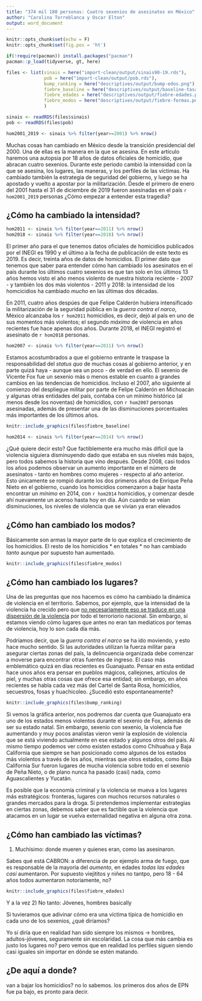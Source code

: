 ```yaml
---
title: "374 mil 180 personas: Cuatro sexenios de asesinatos en México"
author: "Carolina Torreblanca y Oscar Elton"
output: word_document
---
```


```r
knitr::opts_chunk$set(echo = F)
knitr::opts_chunk$set(fig.pos = 'ht')
```

```r
if(!require(pacman)) install.packages("pacman")
pacman::p_load(tidyverse, gt, here)

files <- list(sinais = here("import-clean/output/sinais90-19.rds"),
              pob = here("import-clean/output/pob.rds"),
              bump_ranking = here("descriptives/output/bump-edos.png"),
              fiebre_baseline = here("descriptives/output/baseline-tasa.png"),
              fiebre_edades = here("descriptives/output/fiebre-edades.png"),
              fiebre_modos = here("descriptives/output/fiebre-formas.png")
              )

sinais <- readRDS(files$sinais)
pob <- readRDS(files$pob)

```

```r
hom2001_2019 <- sinais %>% filter(year>=2001) %>% nrow()
```

Muchas cosas han cambiado en México desde la transición presidencial del 2000. Una de ellas es la manera en la que se asesina. En este artículo haremos una autopsia por 18 años de datos oficiales de homicidio, que abracan cuatro sexenios. Durante este periodo cambió la intensidad con la que se asesina, los lugares, las maneras, y los perfiles de las víctimas. Ha cambiado también la estrategia de seguridad del gobierno, y luego se ha apostado y vuelto a apostar por la militarización. Desde el primero de enero del 2001 hasta el 31 de diciembre de 2019 fueron asesinadas en el país `r hom2001_2019` personas ¿Cómo empezar a entender esta tragedia? 

## ¿Cómo ha cambiado la intensidad?

```r
hom2011 <- sinais %>% filter(year==2011) %>% nrow()
hom2018 <- sinais %>% filter(year==2018) %>% nrow()
```

El primer año para el que tenemos datos oficiales de homicidios publicados por el INEGI es 1990 y el último a la fecha de publicación de este texto es 2019. Es decir, treinta años de datos de homicidios. El primer dato que tenemos que saber para entender cómo han cambiado los asesinatos en el país durante los últimos cuatro sexenios es que tan solo en los últimos 13 años hemos visto el año menos violento de nuestra historia reciente - 2007 - y también los dos más violentos - 2011 y 2018: la intensidad de los homcicidios ha cambiado _mucho_ en las últimas dos décadas. 

En 2011, cuatro años despúes de que Felipe Calderón hubiera intensificado la militarización de la seguridad pública en la _guerra contra el narco_, México alcanzaba los `r hom2011` homicidios, es decir, dejó al país en uno de sus momentos más violentos; el segundo _máximo_ de violencia en años recientes fue hace apenas dos años. Durante 2018, el INEGI registró el asesinato de `r hom2018` personas.

```r
hom2007 <- sinais %>% filter(year==2011) %>% nrow()
```

Estamos acostumbrados a que el gobierno entrante le traspase la responsabilidad del _status quo_ de muchas cosas al gobierno anterior, y en parte quizá haya - aunque sea un poco - de verdad en ello. El sexenio de Vicente Fox fue un sexenio más o menos estable en cuanto a grandes cambios en las tendencias de homicidios. Incluso el 2007, año siguiente al comienzo del despliegue militar por parte de Felipe Calderón en Michoacán y algunas otras entidades del país, contaba con un mínimo histórico (al menos desde los noventas) de homicidios, con `r hom2007` personas asesinadas, además de presentar una de las disminuciones porcentuales más importantes de los últimos años.

```r
knitr::include_graphics(files$fiebre_baseline)
```

```r
hom2014 <- sinais %>% filter(year==2014) %>% nrow()
```

¿Qué quiere decir esto? Que factiblemente era mucho más dificil que la violencia siguiera disminuyendo dado que estaba en sus niveles más bajos, pero todos sabemos la historia que vino después. Desde 2008, casi todos los años podemos observar un aumento importante en el número de asesinatos - tanto en hombres como mujeres - respecto al año anterior. Esto únicamente se rompió durante los dos primeros años de Enrique Peña Nieto en el gobierno, cuando los homicidios comenzaron a bajar hasta encontrar un _mínimo_ en 2014, con `r hom2014` homicidios, y comenzar desde ahí nuevamente un acenso hasta hoy en día. Aún cuando se veían disminuciones, los niveles de violencia que se vivían ya eran elevados

<!-- 
- Máximo historico cuantas veces
- Cuándo mínimo historico
- Sexenio de Fox: cambio fue casi cero. 2007: mínimo histórico, bajó la tasa 16 y 17% comparado con el año anterior. En 2008, creció 62% TODOS LOS AÑOS, EXCEPTO EN 2007 EL CAMBIO ES POSITIVO

EPN: la mitad de su sexenio bajo, luego creció. Aunque el crecimiento nunca fue tan loco, el baseline ya estaba jodido; para 2017 ya había más homicidios que con calderón. Lo mismo le pasó a amlo en 2019, aunque bajó el baseline estaba tan jodido que el *nivel* sigue estando arriba de todo calderón (no? no estoy segura)

conclusion: fox cambios poco drásticos, dieron lugar al sexenio de calderon que incluye el año menos violento y uno de los tres más violentos de los últimos 20 años al menos. sexenio de cambios muy muy bruscos. EPN, cambios mucho menos intensos, pero con tanta violencia que de todos modos fue mucha violencia consante. AMLO 1 años. 
-->

## ¿Cómo han cambiado los modos?


Básicamente son armas la mayor parte de lo que explica el crecimiento de los homicidios. El resto de los homicidios * en totales * no han cambiado *tanto* aunque por supuesto han aumentado.


```r
knitr::include_graphics(files$fiebre_modos)
```

<!-- De acuerdo, siempre la mayor proporción es armas pero se ven poquitos aumentos en ahorcamiento no? O sea, casi nada dado que todo es armas en realidad -->


## ¿Cómo han cambiado los lugares?

Una de las preguntas que nos hacemos es cómo ha cambiado la dinámica de violencia en el territorio. Sabemos, por ejemplo, que la intensidad de la violencia ha crecido pero que [no necesariamente eso se traduce en una dispersión de la violencia](https://parentesis.nexos.com.mx/?p=124) por todo el terroriorio nacional. Sin embargo, sí estamos viendo cómo lugares que antes no eran tan mediaticos por temas de violencia, hoy lo son cada día más.

Podríamos decir, que la _guerra contra el narco_ se ha ido moviendo, y esto hace mucho sentido. Si las autoridades utilizan la fuerza militar para asegurar ciertas zonas del país, la delincuencia organizada debe comenzar a moverse para encontrar otras fuentes de ingreso. El caso más emblemático quizá en días recientes es Guanajuato. Pensar en esta entidad hace unos años era pensar en pueblos mágicos, callejones, artículos de piel, y muchas otras cosas que ofrece esa entidad; sin embargo, en años recientes se habla cada vez más del Cartel de Santa Rosa, homicidios, secuestros, fosas y huachicoleo. ¿Sucedió esto espontaneamente?

```r
knitr::include_graphics(files$bump_ranking)
```

Si vemos la gráfica anterior, nos podremos dar cuenta que Guanajuato era uno de los estados menos violentos durante el sexenio de Fox, además de ser su estado natal. Sin embargo, sexenio con sexenio, la violencia fue aumentando y muy pocos analistas vieron venir la explosión de violencia que se está viviendo actualmente en ese estado y algunos otros del país. Al mismo tiempo podemos ver cómo existen estados como Chihuahua y Baja California que siempre se han posicionado como algunos de los estados más violentos a través de los años, mientras que otros estados, como Baja California Sur fueron lugares de mucha violencia sobre todo en el sexenio de Peña Nieto, o de plano nunca ha pasado (casi) nada, como Aguascalientes y Yucatán.

Es posible que la economía criminal y la violencia se mueva a los lugares más estratégicos: fronteras, lugares con muchos recursos naturales o grandes mercados para la droga. Si pretendemos implementar estrategias en ciertas zonas, debemos saber que es factible que la violencia que atacamos en un lugar se vuelva externalidad negativa en alguna otra zona.

## ¿Cómo han cambiado las víctimas?

1) Muchísimo: donde mueren y quienes eran, como las asesinaron.

Sabes qué está CABRON: a diferencia de por ejemplo arma de fuego, que es responsable de la mayoría del *aumento*, en edades *todas las edades casi* aumentaron. Por supuesto viejititos y niñes no tantpo, pero 18 - 64 años todos aumentaron notoriamente, no?

```r
knitr::include_graphics(files$fiebre_edades)
```

Y a la vez
2) No tanto: Jóvenes, hombres basically

Si tuvieramos que adivinar cómo era una víctima típica de homicidio en cada uno de los sexenios, ¿qué diríamos? 

Yo sí diría que en realidad han sido siempre los mismos -> hombres, adultos-jóvenes, seguramente sin escolaridad. La cosa que más cambia es justo los lugares no? pero vemos que en realidad los perfiles siguen siendo casi iguales sin importar en dónde se estén matando.

## ¿De aquí a donde?

van a bajar los homicidios? no lo sabemos. los primeros dos años de EPN fue pa bajo, es pronto para decir. 

<!-- 
- Resumen de cómo cambió de zonas la violencia homicida
- 
-

-->


<!-- done -->
